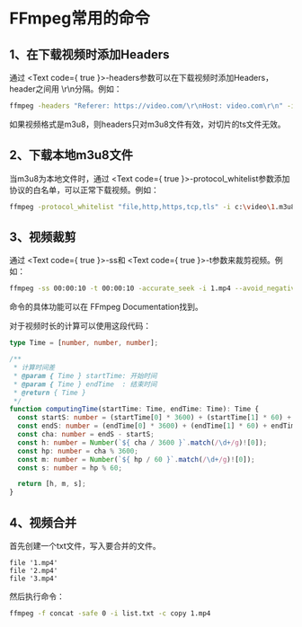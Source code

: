 

# FFmpeg常用的命令

## 1、在下载视频时添加Headers

通过
<Text code={ true }>-headers</Text>参数可以在下载视频时添加Headers，header之间用
<Text>\r\n</Text>分隔。例如：

```bash
ffmpeg -headers "Referer: https://video.com/\r\nHost: video.com\r\n" -i https://video.com/1.mp4 -c copy 1.mp4
```

如果视频格式是m3u8，则headers只对m3u8文件有效，对切片的ts文件无效。


## 2、下载本地m3u8文件

当m3u8为本地文件时，通过
<Text code={ true }>-protocol_whitelist</Text>参数添加协议的白名单，可以正常下载视频。例如：

```bash
ffmpeg -protocol_whitelist "file,http,https,tcp,tls" -i c:\video\1.m3u8 -c copy 1.mp4
```

## 3、视频裁剪

通过
<Text code={ true }>-ss</Text>和
<Text code={ true }>-t</Text>参数来裁剪视频。例如：

```bash
ffmpeg -ss 00:00:10 -t 00:00:10 -accurate_seek -i 1.mp4 --avoid_negative_ts 1 1_cut.mp4
```

命令的具体功能可以在
<BlankLink href="https://ffmpeg.org/ffmpeg-all.html">FFmpeg Documentation</BlankLink>找到。

对于视频时长的计算可以使用这段代码：

```typescript
type Time = [number, number, number];

/**
 * 计算时间差
 * @param { Time } startTime: 开始时间
 * @param { Time } endTime  : 结束时间
 * @return { Time }
 */
function computingTime(startTime: Time, endTime: Time): Time {
  const startS: number = (startTime[0] * 3600) + (startTime[1] * 60) + startTime[2]; // 开始时间转换到秒
  const endS: number = (endTime[0] * 3600) + (endTime[1] * 60) + endTime[2];         // 结束时间转换到秒
  const cha: number = endS - startS;                                                 // 计算时间差
  const h: number = Number(`${ cha / 3600 }`.match(/\d+/g)![0]);                     // 时取整数
  const hp: number = cha % 3600;                                                     // 时取余
  const m: number = Number(`${ hp / 60 }`.match(/\d+/g)![0]);                        // 分取整数
  const s: number = hp % 60;                                                         // 分取余 => 秒

  return [h, m, s];
}
```

## 4、视频合并

首先创建一个txt文件，写入要合并的文件。

```
file '1.mp4'
file '2.mp4'
file '3.mp4'
```

然后执行命令：

```bash
ffmpeg -f concat -safe 0 -i list.txt -c copy 1.mp4
```